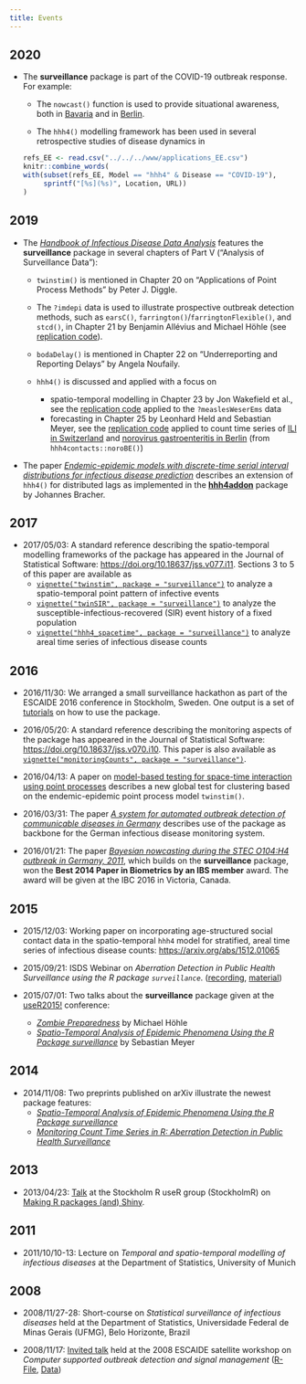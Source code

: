 ```yaml
---
title: Events
---
```


## 2020

- The **surveillance** package is part of the COVID-19 outbreak response.
  For example:

  - The `nowcast()` function is used to provide situational awareness,
    both in [Bavaria](https://corona.stat.uni-muenchen.de/nowcast/)
    and in [Berlin](https://www.berlin.de/corona/lagebericht/desktop/corona.html).

  - The `hhh4()` modelling framework has been used in several
    retrospective studies of disease dynamics in
```r
refs_EE <- read.csv("../../../www/applications_EE.csv")
knitr::combine_words(
  with(subset(refs_EE, Model == "hhh4" & Disease == "COVID-19"),
       sprintf("[%s](%s)", Location, URL))
)
```

## 2019

- The [*Handbook of Infectious Disease Data Analysis*](https://doi.org/10.1201/9781315222912)
  features the **surveillance** package in several chapters of Part V
  ("Analysis of Surveillance Data"):
  
  - `twinstim()` is mentioned in Chapter 20 on
    "Applications of Point Process Methods" by Peter J. Diggle.

  - The `?imdepi` data is used to illustrate prospective outbreak detection
    methods, such as `earsC()`, `farrington()`/`farringtonFlexible()`, and
    `stcd()`, in Chapter 21 by Benjamin Allévius and Michael Höhle
    (see [replication code](https://github.com/BenjaK/ProspectiveDetectionChapter)).

  - `bodaDelay()` is mentioned in Chapter 22 on "Underreporting and
    Reporting Delays" by Angela Noufaily.
  
  - `hhh4()` is discussed and applied with a focus on
    - spatio-temporal modelling in Chapter 23 by Jon Wakefield et al., see
      the [replication code](https://arxiv.org/src/1711.00555v1/anc)
      applied to the `?measlesWeserEms` data
    - forecasting in Chapter 25 by Leonhard Held and Sebastian Meyer, see
      the [replication code](https://hidda.github.io/forecasting/)
      applied to count time series of
      [ILI in Switzerland](https://hidda.github.io/forecasting/reference/CHILI.html)
      and [norovirus gastroenteritis in Berlin](https://hidda.github.io/forecasting/articles/BNV_files/figure-html/BNV_stsplot-1.png)
      (from `hhh4contacts::noroBE()`)

- The paper
  [*Endemic-epidemic models with discrete-time serial interval distributions for infectious disease prediction*](https://arxiv.org/abs/1901.03090)
  describes an extension of `hhh4()` for distributed lags
  as implemented in the
  [**hhh4addon**](https://github.com/jbracher/hhh4addon) package by
  Johannes Bracher.

## 2017

- 2017/05/03: A standard reference describing the spatio-temporal modelling
  frameworks of the package has appeared in the Journal of Statistical Software:
  <https://doi.org/10.18637/jss.v077.i11>.
  Sections 3 to 5 of this paper are available as
  - [`vignette("twinstim", package = "surveillance")`](https://CRAN.R-project.org/package=surveillance/vignettes/twinstim.pdf)
    to analyze a spatio-temporal point pattern of infective events
  - [`vignette("twinSIR", package = "surveillance")`](https://CRAN.R-project.org/package=surveillance/vignettes/twinSIR.pdf)
    to analyze the susceptible-infectious-recovered (SIR) event history of a fixed population
  - [`vignette("hhh4_spacetime", package = "surveillance")`](https://CRAN.R-project.org/package=surveillance/vignettes/hhh4_spacetime.pdf)
    to analyze areal time series of infectious disease counts

## 2016

- 2016/11/30: We arranged a small surveillance hackathon as part of the
  ESCAIDE 2016 conference in Stockholm, Sweden. One output is a set of
  [tutorials](https://surveillancer.github.io/tutorials/) on how to use
  the package.

- 2016/05/20: A standard reference describing the monitoring aspects of the
  package has appeared in the Journal of Statistical Software:
  <https://doi.org/10.18637/jss.v070.i10>.
  This paper is also available as
  [`vignette("monitoringCounts", package = "surveillance")`](https://CRAN.R-project.org/package=surveillance/vignettes/monitoringCounts.pdf).

- 2016/04/13: A paper on [model-based testing for space-time interaction using
  point processes](https://doi.org/10.1016/j.sste.2016.03.002)
  describes a new global test for clustering based on the endemic-epidemic point
  process model `twinstim()`.

- 2016/03/31: The paper [*A system for automated outbreak detection of communicable
  diseases in Germany*](https://doi.org/10.2807/1560-7917.ES.2016.21.13.30180)
  describes use of the package as backbone for the German infectious
  disease monitoring system.

- 2016/01/21: The paper [*Bayesian nowcasting during the STEC O104:H4 outbreak in
  Germany, 2011*](https://doi.org/10.1111/biom.12194),
  which builds on the **surveillance** package, won the **Best 2014 Paper in
  Biometrics by an IBS member** award. The award will be given at the
  IBC 2016 in Victoria, Canada.

## 2015

- 2015/12/03: Working paper on incorporating age-structured social
  contact data in the spatio-temporal `hhh4` model for stratified, areal
  time series of infectious disease counts: <https://arxiv.org/abs/1512.01065>

- 2015/09/21: ISDS Webinar on *Aberration Detection in Public Health
  Surveillance using the R package `surveillance`*.
  ([recording](https://vimeo.com/140669369),
  [material](https://sites.google.com/site/rapplicationforbiosurveillance/home/meetings))
  
- 2015/07/01: Two talks about the **surveillance** package given at the
  [useR2015!](https://user2015.math.aau.dk) conference:
  - [*Zombie Preparedness*](https://staff.math.su.se/hoehle/software/surveillance/hoehle-userR2015-web.pdf)
    by Michael H&ouml;hle
  - [*Spatio-Temporal Analysis of Epidemic Phenomena Using the R Package
    surveillance*](https://user2015.math.aau.dk/presentations/40.pdf)
    by Sebastian Meyer

## 2014

- 2014/11/08: Two preprints published on arXiv illustrate the newest
  package features:
  - [*Spatio-Temporal Analysis of Epidemic Phenomena Using the R Package
    surveillance*](https://arxiv.org/abs/1411.0416)
  - [*Monitoring Count Time Series in R: Aberration Detection in Public
    Health Surveillance*](https://arxiv.org/abs/1411.1292)

## 2013

- 2013/04/23: [Talk](https://surveillance.R-forge.R-project.org/slides/StockholmR-Hoehle_4.pdf) at the Stockholm R useR
  group (StockholmR) on [Making R packages (and) Shiny](https://www.meetup.com/StockholmR/events/105738342/).

## 2011

- 2011/10/10-13: Lecture on *Temporal and spatio-temporal modelling of infectious
  diseases* at the Department of Statistics, University of Munich

## 2008

- 2008/11/27-28: Short-course on *Statistical surveillance of infectious diseases*
  held at the Department of Statistics, Universidade Federal de Minas Gerais
  (UFMG), Belo Horizonte, Brazil

- 2008/11/17: [Invited talk](https://surveillance.R-forge.R-project.org/slides/hoehle-surveillance.pdf) held at the 2008
  ESCAIDE satellite workshop on *Computer supported outbreak detection and signal
  management* ([R-File](https://surveillance.R-forge.R-project.org/slides/hoehle-surveillance.R), [Data](https://surveillance.R-forge.R-project.org/slides/ha.csv))
